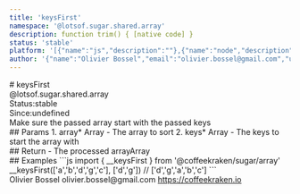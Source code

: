 ```yaml
---
title: 'keysFirst'
namespace: '@lotsof.sugar.shared.array'
description: function trim() { [native code] }
status: 'stable'
platform: '[{"name":"js","description":""},{"name":"node","description":""}]'
author: '{"name":"Olivier Bossel","email":"olivier.bossel@gmail.com","url":"https://coffeekraken.io"}'
---
```

<div class="docmap-mdx">
# keysFirst
<div class="_namespace">@lotsof.sugar.shared.array</div>
<div class="_metas">
<div class="_status"><span class="_status-label">Status:</span><span class="_status-value -stable">stable</span></div>
<div class="_since"><span class="_since-label">Since:</span><span class="_since-value">undefined</span></div>
</div>
<div class="_description">
Make sure the passed array start with the passed keys
</div>
<div class="_params">
## Params
1. <span class="_name">array<span class="_required">*</span></span><span class="_default"></span> <span class="_type">Array</span>
   - The array to sort
2. <span class="_name">keys<span class="_required">*</span></span><span class="_default"></span> <span class="_type">Array</span>
   - The keys to start the array with
</div>
<div class="_return">
## Return
- <span class="_description">The processed array</span><span class="_default"></span><span class="_type">Array</span>
</div>
<div class="_examples">
## Examples
```js
import { __keysFirst } from '@coffeekraken/sugar/array'
__keysFirst(['a','b','d','g','c'], ['d','g'])
// ['d','g','a','b','c']
```
</div>
<div class="_author">
<span class="_name">Olivier Bossel</span>
<span class="_email">olivier.bossel@gmail.com</span>
<a href="https://coffeekraken.io" target="_blank" class="_url">https://coffeekraken.io</a>
</div>
</div>